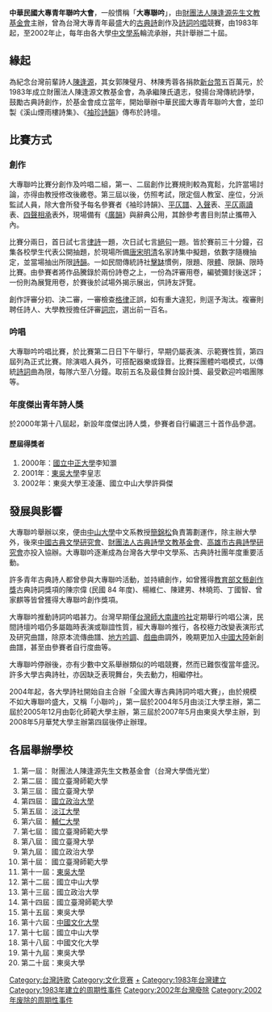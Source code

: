 {{沒有來源|time=2011-10-14}}
'''中華民國大專青年聯吟大會'''，一般慣稱「'''大專聯吟'''」，由[[財團法人陳逢源先生文教基金會|財團法人陳逢源先生文教基金會]]主辦，曾為台灣大專青年最盛大的[[古典詩|古典詩]]創作及[[詩詞吟唱|詩詞吟唱]]競賽，由1983年起，至2002年止，每年由各大學[[中文學系|中文學系]]輪流承辦，共計舉辦二十屆。

==緣起==
為紀念台灣前輩詩人[[陳逢源|陳逢源]]，其女郭陳璧月、林陳秀蓉各捐款[[新台幣|新台幣]]五百萬元，於1983年成立財團法人陳逢源文教基金會，為承繼陳氏遺志，發揚台灣傳統詩學，鼓勵古典詩創作，於基金會成立當年，開始舉辦中華民國大專青年聯吟大會，並印製《溪山煙雨樓詩集》、《[[袖珍詩韻|袖珍詩韻]]》傳布於詩壇。

==比賽方式==
===創作===
大專聯吟比賽分創作及吟唱二組，第一、二屆創作比賽規則較為寬鬆，允許當場討論，亦得由教授修改後繳卷。第三屆以後，仿照考試，限定個人教室、座位，分派監試人員，除大會所發予每名參賽者《袖珍詩韻》、[[平仄譜|平仄譜]]、[[入聲|入聲]]表、[[平聲|平]][[仄聲|仄]][[平仄兩讀|兩讀]]表、[[四聲相承|四聲相承]]表外，現場備有《[[廣韻|廣韻]]》與辭典公用，其餘參考書目則禁止攜帶入內。

比賽分兩日，首日試七言[[律詩|律詩]]一題，次日試七言[[絕句|絕句]]一題。皆於賽前三十分鐘，召集各校學生代表公開抽題，於現場所備[[唐|唐]][[宋|宋]][[明|明]][[清|清]]名家詩集中擬題，依數字隨機抽定，並當場抽出所限[[詩韻|詩韻]]。一如民間傳統詩社[[擊缽|擊缽]]慣例，限題、限[[詩體|體]]、限韻、限時比賽。由參賽者將作品騰錄於兩份詩卷之上，一份為評審用卷，編號彌封後送評；一份則為展覽用卷，於賽後於試場外揭示展出，供詩友評覽。

創作評審分初、決二審，一審檢查[[格律|格律]]正誤，如有重大違犯，則逕予淘汰。複審則聘任詩人、大學教授擔任評審[[詞宗|詞宗]]，選出前一百名。
===吟唱===
大專聯吟吟唱比賽，於比賽第二日日下午舉行，早期仍屬表演、示範賽性質，第四屆列為正式比賽。除演唱人員外，可搭配器樂或錄音。比賽採團體吟唱模式，以傳統[[詩|詩]][[詞_(文學)|詞]]曲為限，每隊六至八分鐘。取前五名及最佳舞台設計獎、最受歡迎吟唱團隊等。

===年度傑出青年詩人獎===
於2000年第十八屆起，新設年度傑出詩人獎，參賽者自行編選三十首作品參選。
====歷屆得獎者====
#2000年：[[國立中正大學|國立中正大學]]李知灝
#2001年：[[東吳大學|東吳大學]]李皇志
#2002年：東吳大學王凌蓮、國立中山大學許舜傑

==發展與影響==
大專聯吟舉辦以來，便由[[中山大學|中山大學]]中文系教授[[簡錦松|簡錦松]]負責籌劃運作，除主辦大學外，後來[[中國古典文學研究會|中國古典文學研究會]]、[[財團法人古典詩學文教基金會|財團法人古典詩學文教基金會]]、[[高雄市古典詩學研究會|高雄市古典詩學研究會]]亦投入協辦。大專聯吟逐漸成為台灣各大學中文學系、古典詩社團年度重要活動。

許多青年古典詩人都曾參與大專聯吟活動，並持續創作，如曾獲得[[教育部文藝創作獎|教育部文藝創作獎]]古典詩詞獎項的陳宗偉 (民國 84 年度)、楊維仁、陳建男、林曉筠、丁國智、曾家麒等皆曾獲得大專聯吟創作獎項。

大專聯吟推動詩詞吟唱甚力。台灣早期僅[[國立台灣師範大學|台灣師大]][[南廬吟社|南廬吟社]]定期舉行吟唱公演，民間詩壇吟唱仍多屬臨時表演或聯誼性質，經大專聯吟推行，各校極力改變表演形式及研究曲譜，除原本流傳曲譜、[[地方吟調|地方吟調]]、[[戲曲|戲曲]]曲調外，晚期更加入[[中國大陸|中國大陸]]新創曲譜，甚至由參賽者自行度曲等。

大專聯吟停辦後，亦有少數中文系舉辦類似的吟唱競賽，然而已難恢復當年盛況。許多大學古典詩社，亦因缺乏表現舞台，失去動力，相繼停社。

2004年起，各大學詩社開始自主合辦「全國大專古典詩詞吟唱大賽」，由於規模不如大專聯吟盛大，又稱「小聯吟」，第一屆於2004年5月由淡江大學主辦，第二屆於2005年12月由彰化師範大學主辦，第三屆於2007年5月由東吳大學主辦，到2008年5月華梵大學主辦第四屆後停止辦理。

==各屆舉辦學校==
#第一屆：  財團法人陳逢源先生文教基金會（台灣大學僑光堂）
#第二屆：  國立臺灣師範大學
#第三屆：  國立臺灣大學
#第四屆：  [[國立政治大學|國立政治大學]]
#第五屆：  [[淡江大學|淡江大學]]
#第六屆：  [[輔仁大學|輔仁大學]]
#第七屆：  國立臺灣師範大學
#第八屆：  國立臺灣大學
#第九屆：  國立政治大學
#第十屆：  國立臺灣師範大學
#第十一屆：[[東吳大學|東吳大學]]
#第十二屆：國立中山大學
#第十三屆：國立政治大學
#第十四屆：國立臺灣師範大學
#第十五屆：東吳大學
#第十六屆：[[中國文化大學|中國文化大學]]
#第十七屆：國立中山大學
#第十八屆：中國文化大學
#第十九屆：東吳大學
#第二十屆：東吳大學


[[Category:台灣詩歌|Category:台灣詩歌]]
[[Category:文化竞赛|Category:文化竞赛]]
[[Category:臺灣高等教育史|+]]
[[Category:1983年台灣建立|Category:1983年台灣建立]]
[[Category:1983年建立的周期性事件|Category:1983年建立的周期性事件]]
[[Category:2002年台灣廢除|Category:2002年台灣廢除]]
[[Category:2002年废除的周期性事件|Category:2002年废除的周期性事件]]
